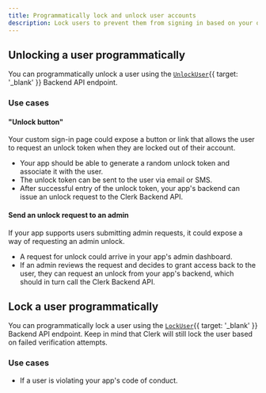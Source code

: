 ```yaml
---
title: Programmatically lock and unlock user accounts
description: Lock users to prevent them from signing in based on your own custom criteria.
---
```


## Unlocking a user programmatically

You can programmatically unlock a user using the [`UnlockUser`](/docs/reference/backend-api/tag/Users#operation/LockUser){{ target: '_blank' }} Backend API endpoint.

### Use cases

#### "Unlock button"

Your custom sign-in page could expose a button or link that allows the user to request an unlock token when they are locked out of their account.

- Your app should be able to generate a random unlock token and associate it with the user.
- The unlock token can be sent to the user via email or SMS.
- After successful entry of the unlock token, your app's backend can issue an unlock request to the Clerk Backend API.

#### Send an unlock request to an admin

If your app supports users submitting admin requests, it could expose a way of requesting an admin unlock.

- A request for unlock could arrive in your app's admin dashboard.
- If an admin reviews the request and decides to grant access back to the user, they can request an unlock from your app's backend, which should in turn call the Clerk Backend API.

## Lock a user programmatically

You can programmatically lock a user using the [`LockUser`](/docs/reference/backend-api/tag/Users#operation/LockUser){{ target: '_blank' }} Backend API endpoint. Keep in mind that Clerk will still lock the user based on failed verification attempts.

### Use cases

- If a user is violating your app's code of conduct.
